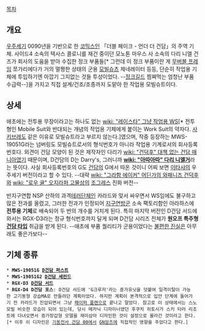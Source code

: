 [[목차]]

== 개요 ==
[[우주세기]] 0090년을 기반으로 한 [[코믹스]]인 「더블 페이크 - 언더 더 건담」의 주역 기체. 사이드4 소속의 텍사스 콜로니를 재건 중이던 모노톤 마우스 사 소속의 다리 니엘 건즈가 회사의 도움을 받아 수집한 정크 부품들[* 그런데 이 정크 부품이란 게 [[무버블 프레임]] 쪼가리에다가 거의 멀쩡한 상태의 군용 [[모빌슈츠]] 제네레이터 등등, 단순히 작업용 기체에 투입하기엔 아깝기 그지없는 것들 투성이었다. --[[정크길드]] 찜쪄먹는 엄청난 부품 수급력--]을 가지고 직접 설계/건조/조종까지 도맡아 한 작업용 모빌슈트이다.

== 상세 ==
애초에는 전투용 무장이라고는 하나도 없는 [[wiki: "레이스타" 그냥 작업용 WS]][* 전투형인 Mobile Suit와 반대되는 개념의 작업용 기체에게 붙이는 Work Suit의 약자다. [[사키브레]]도 같은 이유로 모빌슈트라고 부르지 않는다.]였으며, 작중 등장하는 MWS-19051G라는 넘버링도 모빌슈트로서의 형식번호가 아니라 작업용 기계로서의 회사등록번호다. 외견이 건담 모양이 된 것은 제작자인 다리가 [[wiki: "건덕후" 대책 없는 건담 매니아]]였기 때문이며, D건담의 D는 Darry's, 그러니까 '''[[wiki: "아따아따" 다리 니엘거]]'''라는 뜻이다. 사실 회사등록번호의 G도 [[건담]]의 G에서 따온 것이니 어찌 보면 [[이타샤]]의 우주세기 버전이라고 할 수 있다. --대략 [[wiki: "그라함 에이커" 어딘가의 와패니즈 건덕후]]와 [[wiki: "로우 귤" 오지라퍼 고물상]]의 [[조그레스]] 진화 버전--

반지구연합 NSP 산하의 과격[[테러]]단체인 카라드와 맞서 싸우면서 WS임에도 불구하고 많은 전과를 올렸고, 그러한 전과가 인정되어 [[지구연방군]] 소속 팩토리함인 아라하스에 '''전투용 기체'''로 배속되어 두 번의 개수를 거치게 된다. 특히 마지막 버전인 D건담 서드에 와서는 RGX-D3라는 정규 형식번호까지 달게 되며 D건담 시리즈 전체가 '''원오프 특주형 [[건담 타입]]''' 취급을 받게 된다. --애초에 부품 퀄리티가 군용이었다는 [[불편한 진실]]은 아무래도 좋은가보다--


== 기체 종류 ==
 * '''MWS-19051G [[D건담 퍼스트]]'''
 * '''MWS-19051G2 [[D건담 세컨드]]'''
 * '''RGX-D3 [[D건담 서드]]'''
 * '''RGX-D4 D건담 포스''': D건담 서드에 'G크루저'라는 증가유닛을 덧붙여 일격이탈이 가능한 고기동형 강습MA로 만들려던 계획이었다. 하지만 계획이 본격적으로 입안 단계에 들어가기 전 카라드가 진압되면서 그냥 [[페이퍼 플랜]]으로 끝나고 말았다. 참고로 이 상태에서는 스노모빌 비슷한 모습이 되어 있는데, 당시 메카닉 디자이너였던 후쿠치 히토시가 스키 타러 리조트에 다녀오면서 증가장갑형 모델을 재미삼아 디자인한 것이 설정으로 올라간 것이라고 한다.[* 이후 이 디자인은 [[기동전사 건담 00]]에서 [[GN암즈]]에 직접적인 영향을 주었다고 한다.] 

